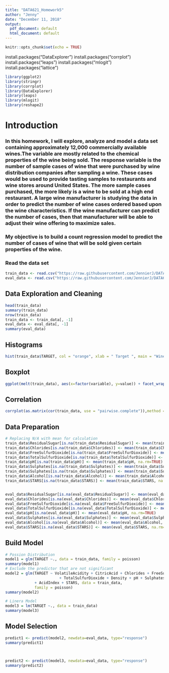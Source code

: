 ---
title: "DATA621_Homework5"
author: "Jenny"
date: "December 11, 2018"
output:
  pdf_document: default
  html_document: default
---

```{r setup, include=FALSE}
knitr::opts_chunk$set(echo = TRUE)
```

install.packages("DataExplorer")
install.packages("corrplot")
install.packages("leaps")
install.packages("mlogit")
install.packages("lattice")


```{r }

library(ggplot2)
library(stringr)
library(corrplot)
library(DataExplorer)
library(leaps)
library(mlogit)
library(reshape2)
```


# Introduction
### In this homework, I will explore, analyze and model a data set containing approximately 12,000 commercially available wines.The variable are mostly related to the chemical properties of the wine being sold. The response variable is the number of sample cases of wine that were purchased by wine distribution companies after sampling a wine. These cases would be used to provide tasting samples to restaurants and wine stores around United States. The more sample cases purchased, the more likely is a wine to be sold at a high end restaurant. A large wine manufacturer is studying the data in order to predict the number of wine cases ordered based upon the wine characteristics. If the wine manufacturer can predict the number of cases, then that manufacturer will be able to adjust their wine offering to maximize sales.
### My objective is to build a count regression model to predict the number of cases of wine that will be sold given certain properties of the wine. 

### Read the data set


```{r }
train_data <- read.csv("https://raw.githubusercontent.com/JennierJ/DATA621/master/Homework5/wine-training-data.csv", header = TRUE)
eval_data <- read.csv("https://raw.githubusercontent.com/JennierJ/DATA621/master/Homework5/wine-evaluation-data.csv", header = TRUE)
```

## Data Exploration and Cleaning
```{r }
head(train_data)
summary(train_data)
nrow(train_data)
train_data <- train_data[, -1]
eval_data <- eval_data[, -1]
summary(eval_data)
```

##  Histograms
```{r }
hist(train_data$TARGET, col = "orange", xlab = " Target ", main = "Wine Counts")
```

##  Boxplot
```{r }
ggplot(melt(train_data), aes(x=factor(variable), y=value)) + facet_wrap(~variable, scale="free") + geom_boxplot()
```

## Correlation
```{r }
corrplot(as.matrix(cor(train_data, use = "pairwise.complete")),method = "circle")
```

## Data Preparation 
```{r }
# Replacing N/A with mean for calculation
train_data$ResidualSugar[is.na(train_data$ResidualSugar)] <- mean(train_data$ResidualSugar, na.rm=TRUE)
train_data$Chlorides[is.na(train_data$Chlorides)] <- mean(train_data$Chlorides, na.rm=TRUE)
train_data$FreeSulfurDioxide[is.na(train_data$FreeSulfurDioxide)] <- mean(train_data$FreeSulfurDioxide, na.rm=TRUE)
train_data$TotalSulfurDioxide[is.na(train_data$TotalSulfurDioxide)] <- mean(train_data$TotalSulfurDioxide, na.rm=TRUE)
train_data$pH[is.na(train_data$pH)] <- mean(train_data$pH, na.rm=TRUE)
train_data$Sulphates[is.na(train_data$Sulphates)] <- mean(train_data$Sulphates, na.rm=TRUE)
train_data$Sulphates[is.na(train_data$Sulphates)] <- mean(train_data$Sulphates, na.rm=TRUE)
train_data$Alcohol[is.na(train_data$Alcohol)] <- mean(train_data$Alcohol, na.rm=TRUE)
train_data$STARS[is.na(train_data$STARS)] <- mean(train_data$STARS, na.rm=TRUE)


eval_data$ResidualSugar[is.na(eval_data$ResidualSugar)] <- mean(eval_data$ResidualSugar, na.rm=TRUE)
eval_data$Chlorides[is.na(eval_data$Chlorides)] <- mean(eval_data$Chlorides, na.rm=TRUE)
eval_data$FreeSulfurDioxide[is.na(eval_data$FreeSulfurDioxide)] <- mean(eval_data$FreeSulfurDioxide, na.rm=TRUE)
eval_data$TotalSulfurDioxide[is.na(eval_data$TotalSulfurDioxide)] <- mean(eval_data$TotalSulfurDioxide, na.rm=TRUE)
eval_data$pH[is.na(eval_data$pH)] <- mean(eval_data$pH, na.rm=TRUE)
eval_data$Sulphates[is.na(eval_data$Sulphates)] <- mean(eval_data$Sulphates, na.rm=TRUE)
eval_data$Alcohol[is.na(eval_data$Alcohol)] <- mean(eval_data$Alcohol, na.rm=TRUE)
eval_data$STARS[is.na(eval_data$STARS)] <- mean(eval_data$STARS, na.rm=TRUE)

```

## Build Model
```{r }
# Possion Distribution
model1 = glm(TARGET ~., data = train_data, family = poisson)
summary(model1)
# Exclude the predictor that are not significant
model2 = glm(TARGET ~ VolatileAcidity + CitricAcid + Chlorides + FreeSulfurDioxide
                        + TotalSulfurDioxide + Density + pH + Sulphates + Alcohol + LabelAppeal
             + AcidIndex + STARS, data = train_data,
             family = poisson)
summary(model2)

# Linera Model
model3 = lm(TARGET ~., data = train_data)
summary(model3)
```

## Model Selection
```{r }
predict1 <- predict(model2, newdata=eval_data, type="response")
summary(predict1)



predict2 <- predict(model3, newdata=eval_data, type="response")
summary(predict2)

```
